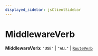 ```yaml
---
displayed_sidebar: jsClientSidebar
---
```



# MiddlewareVerb

 **MiddlewareVerb**: ``"USE"`` \| ``"ALL"`` \| [`RouteVerb`](internal.RouteVerb.mdx)
